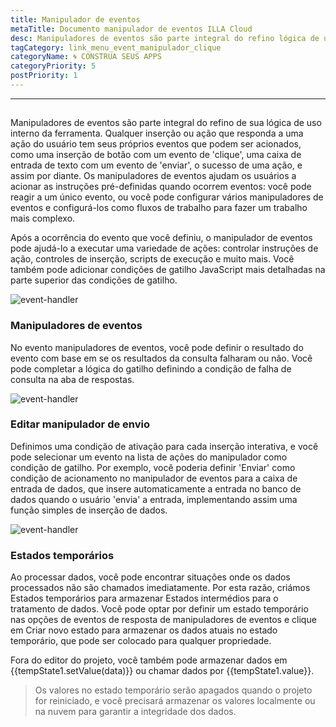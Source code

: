```yaml
---
title: Manipulador de eventos
metaTitle: Documento manipulador de eventos ILLA Cloud
desc: Manipuladores de eventos são parte integral do refino lógica de uso interno da ferramenta
tagCategory: link_menu_event_manipulador_clique
categoryName: 🌀 CONSTRUA SEUS APPS
categoryPriority: 5
postPriority: 1
---
```


* * *

## <h2 hidden>Event handler</h2>

Manipuladores de eventos são parte integral do refino de sua lógica de uso interno da ferramenta. Qualquer inserção ou ação que responda a uma ação do usuário tem seus próprios eventos que podem ser acionados, como uma inserção de botão com um evento de 'clique', uma caixa de entrada de texto com um evento de 'enviar', o sucesso de uma ação, e assim por diante. Os manipuladores de eventos ajudam os usuários a acionar as instruções pré-definidas quando ocorrem eventos: você pode reagir a um único evento, ou você pode configurar vários manipuladores de eventos e configurá-los como fluxos de trabalho para fazer um trabalho mais complexo.

Após a ocorrência do evento que você definiu, o manipulador de eventos pode ajudá-lo a executar uma variedade de ações: controlar instruções de ação, controles de inserção, scripts de execução e muito mais. Você também pode adicionar condições de gatilho JavaScript mais detalhadas na parte superior das condições de gatilho.

<img alt="event-handler" src='https://cdn.illacloud.com/official-website/img/official-site/event-handler-01.png' />

### Manipuladores de eventos

No evento manipuladores de eventos, você pode definir o resultado do evento com base em se os resultados da consulta falharam ou não. Você pode completar a lógica do gatilho definindo a condição de falha de consulta na aba de respostas.

<img alt="event-handler" src='https://cdn.illacloud.com/official-website/img/official-site/event-handler-02.png' />

### Editar manipulador de envio

Definimos uma condição de ativação para cada inserção interativa, e você pode selecionar um evento na lista de ações do manipulador como condição de gatilho. Por exemplo, você poderia definir 'Enviar' como condição de acionamento no manipulador de eventos para a caixa de entrada de dados, que insere automaticamente a entrada no banco de dados quando o usuário 'envia' a entrada, implementando assim uma função simples de inserção de dados.

<img alt="event-handler" src='https://cdn.illacloud.com/official-website/img/official-site/event-handler-03.png' />

### Estados temporários

Ao processar dados, você pode encontrar situações onde os dados processados não são chamados imediatamente. Por esta razão, criámos Estados temporários para armazenar Estados intermédios para o tratamento de dados. Você pode optar por definir um estado temporário nas opções de eventos de resposta de manipuladores de eventos e clique em Criar novo estado para armazenar os dados atuais no estado temporário, que pode ser colocado para qualquer propriedade.

Fora do editor do projeto, você também pode armazenar dados em {{tempState1.setValue(data)}} ou chamar dados por {{tempState1.value}}.

> Os valores no estado temporário serão apagados quando o projeto for reiniciado, e você precisará armazenar os valores localmente ou na nuvem para garantir a integridade dos dados.
